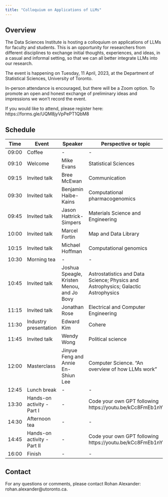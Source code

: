 ```yaml
---
title: "Colloquium on Applications of LLMs"
---
```


## Overview

The Data Sciences Institute is hosting a colloquium on applications of LLMs for faculty and students. This is an opportunity for researchers from different disciplines to exchange initial thoughts, experiences, and ideas, in a casual and informal setting, so that we can all better integrate LLMs into our research.

The event is happening on Tuesday, 11 April, 2023, at the Department of Statistical Sciences, University of Toronto. 

In-person attendance is encouraged, but there will be a Zoom option. To promote an open and honest exchange of preliminary ideas and impressions we won't record the event.

If you would like to attend, please register here: https://forms.gle/UQM8jyVpPePT1QbM8

## Schedule

| Time | Event | Speaker | Perspective or topic |
| -- | --- | ----- | ----- |
| 09:00 | Coffee | - | - |
| 09:10 | Welcome | Mike Evans | Statistical Sciences  |
| 09:15 | Invited talk | Bree McEwan | Communication |
| 09:30 | Invited talk | Benjamin Haibe-Kains | Computational pharmacogenomics |
| 09:45 | Invited talk | Jason Hattrick-Simpers | Materials Science and Engineering |
| 10:00 | Invited talk | Marcel Fortin | Map and Data Library |
| 10:15 | Invited talk | Michael Hoffman | Computational genomics |
| 10:30 | Morning tea | - | - |
| 10:45 | Invited talk | Joshua Speagle, Kristen Menou, and Jo Bovy | Astrostatistics and Data Science; Physics and Astrophysics; Galactic Astrophysics | 
| 11:15 | Invited talk | Jonathan Rose | Electrical and Computer Engineering |
| 11:30 | Industry presentation | Edward Kim | Cohere |
| 11:45 | Invited talk | Wendy Wong | Political science |
| 12:00 | Masterclass | Jinyue Feng and Annie En-Shiun Lee | Computer Science. "An overview of how LLMs work" |
| 12:45 | Lunch break | - | - |
| 13:30 | Hands-on activity - Part I | - | Code your own GPT following https://youtu.be/kCc8FmEb1nY | 
| 14:30 | Afternoon tea | - | - |
| 14:45 | Hands-on activity - Part II | - | Code your own GPT following https://youtu.be/kCc8FmEb1nY |
| 16:00 | Finish | - | - |


## Contact

For any questions or comments, please contact Rohan Alexander: rohan.alexander@utoronto.ca.

